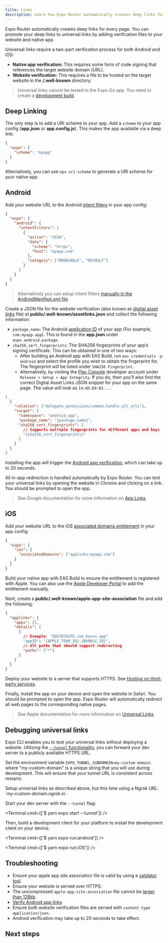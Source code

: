 ```yaml
---
title: Links
description: Learn how Expo Router automatically creates deep links for every page.
---
```



Expo Router automatically creates deep links for every page. You can promote your deep links to universal links by adding verification files to your website and native app.

Universal links require a two-part verification process for both Android and iOS:

- **Native app verification:** This requires some form of code signing that references the target website domain (URL).
- **Website verification:** This requires a file to be hosted on the target website in the **/.well-known** directory.

> Universal links cannot be tested in the Expo Go app. You need to create a [development build](/develop/development-builds/introduction/).

## Deep Linking

The only step is to add a URI scheme to your app. Add a `scheme` to your app config (**app.json** or **app.config.js**). This makes the app available via a deep link:

```json app.json
{
  "expo": {
    "scheme": "myapp"
  }
}
```

Alternatively, you can use `npx uri-scheme` to generate a URI scheme for your native app.

## Android

Add your website URL to the Android [intent filters](/versions/latest/config/app/#intentfilters) in your app config:

```json app.json
{
  "expo": {
    "android": {
      "intentFilters": [
        {
          "action": "VIEW",
          "data": {
            "scheme": "https",
            "host": "myapp.com"
          },
          "category": ["BROWSABLE", "DEFAULT"]
        }
      ]
    }
  }
}
```

> Alternatively you can setup intent filters [manually in the AndroidManifest.xml file](https://developer.android.com/training/app-links/verify-android-applinks#add-intent-filters).

Create a JSON file for the website verification (also known as [digital asset links](https://developers.google.com/digital-asset-links/v1/getting-started) file) at **public/.well-known/assetlinks.json** and collect the following information:

- `package_name`: The Android [application ID](/versions/latest/config/app/#package) of your app (For example, `com.myapp.app`). This is found in the **app.json** under `expo.android.package`.
- `sha256_cert_fingerprints`: The SHA256 fingerprints of your app’s signing certificate. This can be obtained in one of two ways:
  - After building an Android app with EAS Build, run `eas credentials -p android` and select the profile you wish to obtain the fingerprint for. The fingerprint will be listed under `SHA256 Fingerprint`.
  - Alternatively, by visiting the [Play Console](https://play.google.com/console/) developer account under `Release > Setup > App Integrity`. If you do, then you'll also find the correct Digital Asset Links JSON snippet for your app on the same page. The value will look as `14:6D:E9:83...`.

```json public/.well-known/assetlinks.json
[
  {
    "relation": ["delegate_permission/common.handle_all_urls"],
    "target": {
      "namespace": "android_app",
      "package_name": "{package_name}",
      "sha256_cert_fingerprints": [
        // Supports multiple fingerprints for different apps and keys
        "{sha256_cert_fingerprints}"
      ]
    }
  }
]
```

Installing the app will trigger the [Android app verification](https://developer.android.com/training/app-links/verify-android-applinks#web-assoc), which can take up to 20 seconds.

All in-app redirection is handled automatically by Expo Router. You can test your universal links by opening the website in Chrome and clicking on a link. You should be prompted to open the app.

> See Google documentation for more information on [App Links](https://developer.android.com/training/app-links).

## iOS

Add your website URL to the iOS [associated domains entitlement](/versions/latest/config/app/#associateddomains) in your app config:

```json app.json
{
  "expo": {
    "ios": {
      "associatedDomains": ["applinks:myapp.com"]
    }
  }
}
```

Build your native app with EAS Build to ensure the entitlement is registered with Apple. You can also use the [Apple Developer Portal](https://developer.apple.com/account/resources/identifiers/list) to add the entitlement manually.

Next, create a **public/.well-known/apple-app-site-association** file and add the following:

```json public/.well-known/apple-app-site-association
{
  "applinks": {
    "apps": [],
    "details": [
      {
        // Example: "QQ57RJ5UTD.com.bacon.app"
        "appID": "{APPLE_TEAM_ID}.{BUNDLE_ID}",
        // All paths that should support redirecting
        "paths": ["*"]
      }
    ]
  }
}
```

Deploy your website to a server that supports HTTPS. See [Hosting on third-party services](/distribution/publishing-websites/#hosting-on-third-party-services).

Finally, install the app on your device and open the website in Safari. You should be prompted to open the app. Expo Router will automatically redirect all web pages to the corresponding native pages.

> See Apple documentation for more information on [Universal Links](https://developer.apple.com/library/archive/documentation/General/Conceptual/AppSearch/UniversalLinks.html).

## Debugging universal links

Expo CLI enables you to test your universal links without deploying a website. Utilizing the [`--tunnel` functionality](/workflow/expo-cli/#tunneling), you can forward your dev server to a publicly available HTTPS URL.

<Step label="1">

Set the environment variable `EXPO_TUNNEL_SUBDOMAIN=my-custom-domain` where "my-custom-domain" is a unique string that you will use during development. This will ensure that your tunnel URL is consistent across restarts.

</Step>

<Step label="2">
Setup universal links as described above, but this time using a Ngrok URL: `my-custom-domain.ngrok.io`.

</Step>

<Step label="3">

Start your dev server with the `--tunnel` flag:

<Terminal cmd={['$ yarn expo start --tunnel']} />

</Step>

<Step label="4">

Then, build a development client for your platform to install the development client on your device:

<Tabs>

<Tab label="Android">

<Terminal cmd={['$ yarn expo run:android']} />

</Tab>

<Tab label="iOS">

<Terminal cmd={['$ yarn expo run:iOS']} />

</Tab>

</Tabs>

</Step>

## Troubleshooting

- Ensure your apple app site association file is valid by using a [validator tool](https://branch.io/resources/aasa-validator/).
- Ensure your website is served over HTTPS.
- The uncompressed `apple-app-site-association` file cannot be [larger than 128kb](https://developer.apple.com/library/archive/documentation/General/Conceptual/AppSearch/UniversalLinks.html).
- [Verify Android app links](https://developer.android.com/training/app-links/verify-android-applinks)
- Ensure both website verification files are served with `content-type` `application/json`.
- Android verification may take up to 20 seconds to take effect.

## Next steps

<BoxLink
  title="Groups"
  Icon={BookOpen02Icon}
  description="Learn how to define shared routes or use arrays to use the same route multiple times with different layouts."
  href="/router/routing/groups/"
/>
